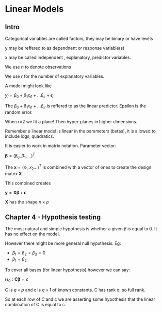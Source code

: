 # Linear Models

## Intro

Categorical variables are called factors, they may be binary or have levels

y may be reffered to as dependnent or response variable(s)

x may be called independent , explanatory, predictor variables.

We use $n$ to denote observations

We use $r$ for the number of explanatory variables.

A model might look like

$y_i = \beta_0 + \beta_1x_{i1} + ... \beta_{ir} + \epsilon_i$

The $\beta_0 + \beta_1x_{i1} + ... \beta_{ir}$ is reffered to as the linear predictor. Epsilon is the random error.

When r=2 we fit a plane! Then hyper-planes in higher dimensions.

Remember a linear model is linear in the parameters (betas), it is allowed to include logs, quadratics.

It is easier to work in matrix notation. Parameter vector:

$\boldsymbol{\beta} = (\beta_0, \beta_1, ...)^T$

The $\boldsymbol{x} = (x_1, x_2...)^T$ is combined with a vector of ones to create the design matrix $\boldsymbol{X}$.

This combined creates

$\boldsymbol{y} = 
\boldsymbol{X}
\boldsymbol{\beta}+
\boldsymbol{\epsilon}$

$\boldsymbol{X}$ has the shape $n \times p$


## Chapter 4 - Hypothesis testing

The most natural and simple hypothesis is whether a given $\beta$ is equal to 0. It has no effect on the model.

However there might be more general null hypothesis. Eg:

- $\beta_1 = \beta_2 = \beta_3 = 0$
- $\beta_1 = \beta_2$

To cover all bases (for linear hypothesis) however we can say:

$H_0 : \boldsymbol{C\beta} = c$

C is $q \times p$ and c is $q \times 1$ of known constants. C has rank q, so full rank.

So at each row of C and c we are asserting some hypothesis that the linear combination of C is equal to c.